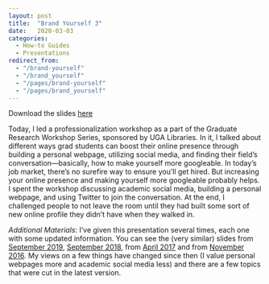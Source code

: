 ```yaml
---
layout: post
title:  "Brand Yourself 3"
date:   2020-03-03
categories:
  - How-to Guides
  - Presentations
redirect_from: 
  - "/brand-yourself"
  - "/brand_yourself"
  - "/pages/brand-yourself"
  - "/pages/brand_yourself"
---
```


:::callout-tip
Download the slides [here](/downloads/200303-brand-yourself_linguistics.pdf)
:::


Today, I led a professionalization workshop as a part of the Graduate Research Workshop Series, sponsored by UGA Libraries. In it, I talked about different ways grad students can boost their online presence through building a personal webpage, utilizing social media, and finding their field's conversation---basically, how to make yourself more googleable. In today's job market, there's no surefire way to ensure you'll get hired. But increasing your online presence and making yourself more googleable probably helps. I spent the workshop discussing academic social media, building a personal webpage, and using Twitter to join the conversation. At the end, I challenged people to not leave the room until they had built some sort of new online profile they didn't have when they walked in.

*Additional Materials*: I've given this presentation several times, each one with some updated information. You can see the (very similar) slides from [September 2019](/downloads/190920-brand-yourself.pdf), [September 2018](/downloads/180928-brand-yourself.pdf), from [April 2017](/downloads/170413-brand-yourself.pdf) and from [November 2016](/blog/brand-yourself). My views on a few things have changed since then (I value personal webpages more and academic social media less) and there are a few topics that were cut in the latest version.
